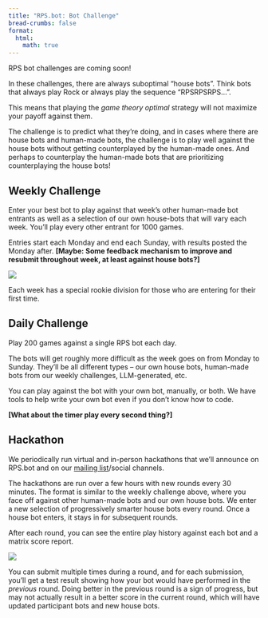```yaml
---
title: "RPS.bot: Bot Challenge"
bread-crumbs: false
format:
  html:
    math: true
---
```

RPS bot challenges are coming soon! 

In these challenges, there are always suboptimal "house bots". Think bots that always play Rock or always play the sequence "RPSRPSRPS...".

This means that playing the *game theory optimal* strategy will not maximize your payoff against them. 

The challenge is to predict what they're doing, and in cases where there are house bots and human-made bots, the challenge is to play well against the house bots without getting counterplayed by the human-made ones. And perhaps to counterplay the human-made bots that are prioritizing counterplaying the house bots! 

## Weekly Challenge
Enter your best bot to play against that week's other human-made bot entrants as well as a selection of our own house-bots that will vary each week. You'll play every other entrant for 1000 games.  

Entries start each Monday and end each Sunday, with results posted the Monday after. **[Maybe: Some feedback mechanism to improve and resubmit throughout week, at least against house bots?]**

![](matrix.png)

Each week has a special rookie division for those who are entering for their first time. 

## Daily Challenge
Play 200 games against a single RPS bot each day. 

The bots will get roughly more difficult as the week goes on from Monday to Sunday. They'll be all different types -- our own house bots, human-made bots from our weekly challenges, LLM-generated, etc. 

You can play against the bot with your own bot, manually, or both. We have tools to help write your own bot even if you don't know how to code. 

**[What about the timer play every second thing?]**

## Hackathon
We periodically run virtual and in-person hackathons that we'll announce on RPS.bot and on our [mailing list](https://overbetai.substack.com/)/social channels.

The hackathons are run over a few hours with new rounds every 30 minutes. The format is similar to the weekly challenge above, where you face off against other human-made bots and our own house bots. We enter a new selection of progressively smarter house bots every round. Once a house bot enters, it stays in for subsequent rounds. 

After each round, you can see the entire play history against each bot and a matrix score report. 

![](tournament90.jpg)

You can submit multiple times during a round, and for each submission, you'll get a test result showing how your bot would have performed in the *previous* round. Doing better in the previous round is a sign of progress, but may not actually result in a better score in the current round, which will have updated participant bots and new house bots.